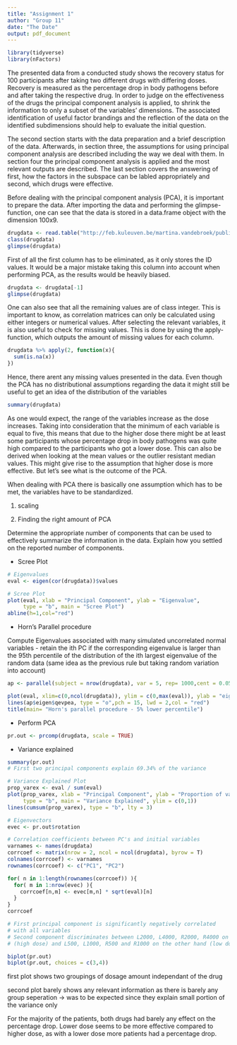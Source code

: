 ```yaml
---
title: "Assignment 1"
author: "Group 11"
date: "The Date"
output: pdf_document
---
```

\section{0. Load Libraries and Dependencies}

```r
library(tidyverse)
library(nFactors)
```


\section{1. Problem Statement}

The presented data from a conducted study shows the recovery status for 100 participants after taking two different drugs with differing doses. Recovery is measured as the percentage drop in body pathogens before and after taking the respective drug. In order to judge on the effectiveness of the drugs the principal component analysis is applied, to shrink the information to only a subset of the variables' dimensions. The associated identification of useful factor brandings and the reflection of the data on the identified subdimensions should help to evaluate the initial question. \

The second section starts with the data preparation and a brief description of the data. Afterwards, in section three, the assumptions for using principal component analysis are described including the way we deal with them. In section four the principal component analysis is applied and the most relevant outputs are described. The last section covers the answering of first, how the factors in the subspace can be labled appropriately and second, which drugs were effective.

\section{2. Descriptive Statistics}

Before dealing with the principal component analysis (PCA), it is important to prepare the data. After importing the data and performing the glimpse-function, one can see that the data is stored in a data.frame object with the dimension 100x9. 

```r
drugdata <- read.table("http://feb.kuleuven.be/martina.vandebroek/public/STATdata/drugsrecovery.txt", header=T)
class(drugdata)
glimpse(drugdata)
```

First of all the first column has to be eliminated, as it only stores the ID values. It would be a major mistake taking this column into account when performing PCA, as the results would be heavily biased. 

```r
drugdata <- drugdata[-1]
glimpse(drugdata)
```

One can also see that all the remaining values are of class integer. This is important to know, as correlation matrices can only be calculated using either integers or numerical values. After selecting the relevant variables, it is also useful to check for missing values. This is done by using the apply-function, which outputs the amount of missing values for each column.

```r
drugdata %>% apply(2, function(x){
  sum(is.na(x))
}) 
```

Hence, there arent any missing values presented in the data. Even though the PCA has no distributional assumptions regarding the data it might still be useful to get an idea of the distribution of the variables

```r
summary(drugdata)
```

As one would expect, the range of the variables increase as the dose increases. Taking into consideration that the minimum of each variable is equal to five, this means that due to the higher dose there might be at least some participants whose percentage drop in body pathogens was quite high compared to the participants who got a lower dose. This can also be derived when looking at the mean values or the outlier resistant median values. This might give rise to the assumption that higher dose is more effective. But let's see what is the outcome of the PCA.

\section{3. Assumptions}

When dealing with PCA there is basically one assumption which has to be met, the variables have to be standardized. 

1. scaling

2. Finding the right amount of PCA

Determine the appropriate number of components that can be used to effectively summarize the information in the data. Explain how you settled on the reported number of components.

- Scree Plot

```r
# Eigenvalues
eval <- eigen(cor(drugdata))$values

# Scree Plot
plot(eval, xlab = "Principal Component", ylab = "Eigenvalue",
     type = "b", main = "Scree Plot")
abline(h=1,col="red")

```

- Horn’s Parallel procedure

Compute Eigenvalues associated with many simulated uncorrelated normal variables - retain the ith PC if the corresponding eigenvalue is larger than the 95th percentile of the distribution of the ith largest eigenvalue of the random data (same idea as the previous rule but taking random variation into account)

```r
ap <- parallel(subject = nrow(drugdata), var = 5, rep= 1000,cent = 0.05)

plot(eval, xlim=c(0,ncol(drugdata)), ylim = c(0,max(eval)), ylab = "eigenvalues")
lines(ap$eigen$qevpea, type = "o",pch = 15, lwd = 2,col = "red")
title(main= "Horn's parallel procedure - 5% lower percentile")

```


\section{4. Method}


- Perform PCA

```r
pr.out <- prcomp(drugdata, scale = TRUE)
```



- Variance explained

```r
summary(pr.out)
# First two principal components explain 69.34% of the variance

# Variance Explained Plot
prop_varex <- eval / sum(eval)
plot(prop_varex, xlab = "Principal Component", ylab = "Proportion of varianve explained",
     type = "b", main = "Variance Explained", ylim = c(0,1))
lines(cumsum(prop_varex), type = "b", lty = 3)
```



\section{5. Interpretation}

```r
# Eigenvectors
evec <- pr.out$rotation

# Correlation coefficients between PC's and initial variables
varnames <- names(drugdata)
corrcoef <- matrix(nrow = 2, ncol = ncol(drugdata), byrow = T)
colnames(corrcoef) <- varnames
rownames(corrcoef) <- c("PC1", "PC2")

for( n in 1:length(rownames(corrcoef)) ){
  for( m in 1:nrow(evec) ){
    corrcoef[n,m] <- evec[m,n] * sqrt(eval)[n]
  }
}
corrcoef

# First principal component is significantly negatively correlated
# with all variables
# Second component discriminates between L2000, L4000, R2000, R4000 on one hand
# (high dose) and L500, L1000, R500 and R1000 on the other hand (low dose)
```


```r
biplot(pr.out)
biplot(pr.out, choices = c(3,4))

```

first plot shows two groupings of dosage amount independant of the drug

second plot barely shows any relevant information as there is barely any group seperation
-> was to be expected since they explain small portion of the variance only 

For the majority of the patients, both drugs had barely any effect on the percentage
drop. Lower dose seems to be more effective compared to higher dose, as with a lower
dose more patients had a percentage drop.


